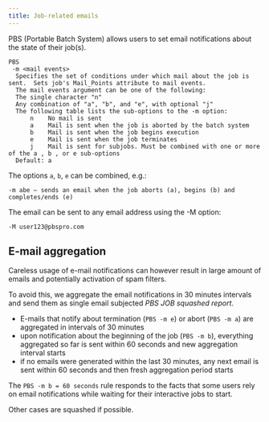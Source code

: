 ```yaml
---
title: Job-related emails
---
```

PBS (Portable Batch System) allows users to set email notifications about the state of their job(s). 

```
PBS
 -m <mail events>
  Specifies the set of conditions under which mail about the job is sent.  Sets job's Mail_Points attribute to mail events.  
  The mail events argument can be one of the following:
  The single character "n"
  Any combination of "a", "b", and "e", with optional "j"
  The following table lists the sub-options to the -m option:
      n    No mail is sent
      a    Mail is sent when the job is aborted by the batch system
      b    Mail is sent when the job begins execution
      e    Mail is sent when the job terminates
      j    Mail is sent for subjobs. Must be combined with one or more of the a , b , or e sub-options
  Default: a
```

The options `a`, `b`, `e` can be combined, e.g.:
```
-m abe – sends an email when the job aborts (a), begins (b) and completes/ends (e)
```
The email can be sent to any email address using the -M option:
```
-M user123@pbspro.com
```
## E-mail aggregation

Careless usage of e-mail notifications can however result in large amount of emails and potentially activation of spam filters.

To avoid this, we aggregate the email notifications in 30 minutes intervals and send them as single email subjected *PBS JOB squashed report*.

- E-mails that notify about termination (`PBS -m e`) or abort (`PBS -m a`) are aggregated in intervals of 30 minutes
- upon notification about the beginning of the job (`PBS -m b`), everything aggregated so far is sent within 60 seconds and new aggregation interval starts
- if no emails were generated within the last 30 minutes, any next email is sent within 60 seconds and then fresh aggregation period starts

The `PBS -m b = 60 seconds` rule responds to the facts that some users rely on email notifications while waiting for their interactive jobs to start.

 Other cases are squashed if possible. 

